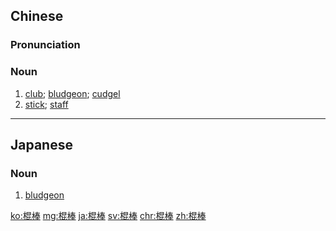 ==Chinese==
{{zh-forms}}

===Pronunciation===
{{zh-pron
|m=gùnbàng
|c=gwan3 paang5
|cat=n
}}

===Noun===
{{zh-noun}}

# [[club]]; [[bludgeon]]; [[cudgel]]
# [[stick]]; [[staff]]

----

==Japanese==
{{ja-kanjitab|棍|棒}}

===Noun===
{{ja-noun|こんぼう}}

# [[bludgeon]]

[[ko:棍棒]]
[[mg:棍棒]]
[[ja:棍棒]]
[[sv:棍棒]]
[[chr:棍棒]]
[[zh:棍棒]]